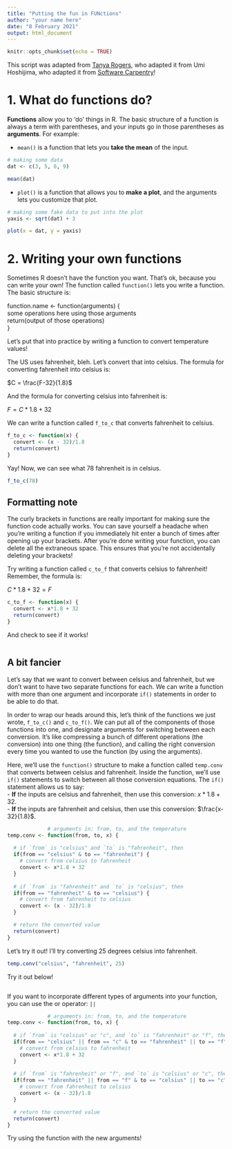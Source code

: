 ```yaml
---
title: "Putting the fun in FUNctions"
author: "your name here"
date: "8 February 2021"
output: html_document
---
```


```r
knitr::opts_chunk$set(echo = TRUE)
```

This script was adapted from [Tanya Rogers](https://outsidethequadrat.weebly.com/), who adapted it from Umi Hoshijima, who adapted it from [Software Carpentry](https://swcarpentry.github.io/r-novice-inflammation/02-func-R/index.html)!

# 1. What do functions do?

**Functions** allow you to 'do' things in R. The basic structure of a function is always a term with parentheses, and your inputs go in those parentheses as **arguments**. For example:  

- `mean()` is a function that lets you **take the mean** of the input.  

```r
# making some data
dat <- c(3, 5, 6, 9)

mean(dat)
```

- `plot()` is a function that allows you to **make a plot**, and the arguments lets you customize that plot.  

```r
# making some fake data to put into the plot
yaxis <- sqrt(dat) + 3

plot(x = dat, y = yaxis)
```

# 2. Writing your own functions

Sometimes R doesn't have the function you want. That's ok, because you can write your own! The function called `function()` lets you write a function. The basic structure is:

function.name <- function(arguments) {  
      some operations here using those arguments  
      return(output of those operations)  
}  

Let's put that into practice by writing a function to convert temperature values!  

The US uses fahrenheit, bleh. Let's convert that into celsius. The formula for converting fahrenheit into celsius is:  

$C = \frac{F-32}{1.8}$

And the formula for converting celsius into fahrenheit is:

$F = C*1.8 + 32$

We can write a function called `f_to_c` that converts fahrenheit to celsius.

```r

f_to_c <- function(x) {
  convert <- (x - 32)/1.8
  return(convert)
}

```

Yay! Now, we can see what 78 fahrenheit is in celsius.
```r
f_to_c(78)
```

## Formatting note

The curly brackets in functions are really important for making sure the function code actually works. You can save yourself a headache when you're writing a function if you immediately hit enter a bunch of times after opening up your brackets. After you're done writing your function, you can delete all the extraneous space. This ensures that you're not accidentally deleting your brackets!  

Try writing a function called `c_to_f` that converts celsius to fahrenheit! Remember, the formula is:

$C*1.8 + 32 = F$

```r

c_to_f <- function(x) {
  convert <- x*1.8 + 32
  return(convert)
}

```

And check to see if it works!
```r



```


## A bit fancier

Let's say that we want to convert between celsius and fahrenheit, but we don't want to have two separate functions for each. We can write a function with more than one argument and incorporate `if()` statements in order to be able to do that.  

In order to wrap our heads around this, let's think of the functions we just wrote, `f_to_c()` and `c_to_f()`. We can put all of the components of those functions into one, and designate arguments for switching between each conversion. It's like compressing a bunch of different operations (the conversion) into one thing (the function), and calling the right conversion every time you wanted to use the function (by using the arguments).  

Here, we'll use the `function()` structure to make a function called `temp.conv` that converts between celsius and fahrenheit. Inside the function, we'll use `if()` statements to switch between all those conversion equations. The `if()` statement allows us to say:  
- **If** the inputs are celsius and fahrenheit, then use this conversion: $x*1.8 +32$.  
- **If** the inputs are fahrenheit and celsius, then use this conversion: $\frac{x-32}{1.8}$.  

```r
             # arguments in: from, to, and the temperature
temp.conv <- function(from, to, x) {
  
  # if `from` is "celsius" and `to` is "fahrenheit", then
  if(from == "celsius" & to == "fahrenheit") {
    # convert from celsius to fahrenheit
    convert <- x*1.8 + 32
  }
  
  # if `from` is "fahrenheit" and `to` is "celsius", then
  if(from == "fahrenheit" & to == "celsius") {
    # convert from fahrenheit to celsius
    convert <- (x - 32)/1.8
  }

  # return the converted value
  return(convert)
}
```

Let's try it out! I'll try converting 25 degrees celsius into fahrenheit.
```r
temp.conv("celsius", "fahrenheit", 25)
```

Try it out below!
```r

```

If you want to incorporate different types of arguments into your function, you can use the or operator: `||`

```r
             # arguments in: from, to, and the temperature
temp.conv <- function(from, to, x) {
  
  # if `from` is "celsius" or "c", and `to` is "fahrenheit" or "f", then
  if(from == "celsius" || from == "c" & to == "fahrenheit" || to == "f") {
    # convert from celsius to fahrenheit
    convert <- x*1.8 + 32
  }
  
  # if `from` is "fahrenheit" or "f", and `to` is "celsius" or "c", then
  if(from == "fahrenheit" || from == "f" & to == "celsius" || to == "c") {
    # convert from fahrenheit to celsius
    convert <- (x - 32)/1.8
  }

  # return the converted value
  return(convert)
}
```

Try using the function with the new arguments!
```r

```



